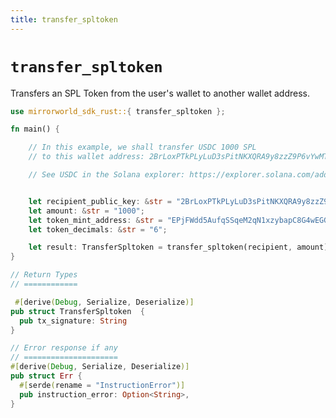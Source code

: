 ```yaml
---
title: transfer_spltoken
---
```


# `transfer_spltoken`
Transfers an SPL Token from the user's wallet to another wallet address.

```rust
use mirrorworld_sdk_rust::{ transfer_spltoken };

fn main() {

    // In this example, we shall transfer USDC 1000 SPL
    // to this wallet address: 2BrLoxPTkPLyLuD3sPitNKXQRA9y8zzZ9P6vYwMTtgBL

    // See USDC in the Solana explorer: https://explorer.solana.com/address/EPjFWdd5AufqSSqeM2qN1xzybapC8G4wEGGkZwyTDt1v


    let recipient_public_key: &str = "2BrLoxPTkPLyLuD3sPitNKXQRA9y8zzZ9P6vYwMTtgBL";
    let amount: &str = "1000";
    let token_mint_address: &str = "EPjFWdd5AufqSSqeM2qN1xzybapC8G4wEGGkZwyTDt1v";
    let token_decimals: &str = "6";

    let result: TransferSpltoken = transfer_spltoken(recipient, amount).await?;
}

// Return Types
// ============

 #[derive(Debug, Serialize, Deserialize)]
pub struct TransferSpltoken  {
  pub tx_signature: String
}

// Error response if any
// =====================
#[derive(Debug, Serialize, Deserialize)]
pub struct Err {
  #[serde(rename = "InstructionError")]
  pub instruction_error: Option<String>,
}
```
